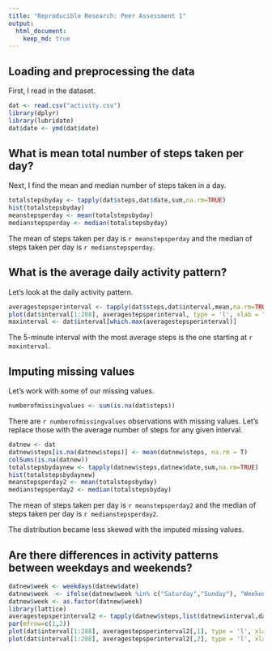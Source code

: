 ```yaml
---
title: "Reproducible Research: Peer Assessment 1"
output: 
  html_document:
    keep_md: true
---
```


## Loading and preprocessing the data
First, I read in the dataset.

```r
dat <- read.csv("activity.csv")
library(dplyr)
library(lubridate)
dat$date <- ymd(dat$date)
```

## What is mean total number of steps taken per day?
Next, I find the mean and median number of steps taken in a day.

```r
totalstepsbyday <- tapply(dat$steps,dat$date,sum,na.rm=TRUE)
hist(totalstepsbyday)
meanstepsperday <- mean(totalstepsbyday)
medianstepsperday <- median(totalstepsbyday)
```

The mean of steps taken per day is `r meanstepsperday` 
and the median of steps taken per day is `r medianstepsperday`.

## What is the average daily activity pattern?
Let's look at the daily activity pattern.

```r
averagestepsperinterval <- tapply(dat$steps,dat$interval,mean,na.rm=TRUE)
plot(dat$interval[1:288], averagestepsperinterval, type = 'l', xlab = "Interval", ylab="Average Steps")
maxinterval <- dat$interval[which.max(averagestepsperinterval)]
```

The 5-minute interval with the most average steps is the one starting at `r maxinterval`.

## Imputing missing values
Let's work with some of our missing values.

```r
numberofmissingvalues <- sum(is.na(dat$steps))
```



There are `r numberofmissingvalues` observations with missing values.
Let's replace those with the average number of steps for any given interval.

```r
datnew <- dat
datnew$steps[is.na(datnew$steps)] <- mean(datnew$steps, na.rm = T)
colSums(is.na(datnew))
totalstepsbydaynew <- tapply(datnew$steps,datnew$date,sum,na.rm=TRUE)
hist(totalstepsbydaynew)
meanstepsperday2 <- mean(totalstepsbyday)
medianstepsperday2 <- median(totalstepsbyday)
```

The mean of steps taken per day is `r meanstepsperday2` 
and the median of steps taken per day is `r medianstepsperday2`.

The distribution became less skewed with the imputed missing values.


## Are there differences in activity patterns between weekdays and weekends?

```r
datnew$week <- weekdays(datnew$date)
datnew$week  <- ifelse(datnew$week %in% c("Saturday","Sunday"), "Weekend","Weekday")
datnew$week <- as.factor(datnew$week)
library(lattice)
averagestepsperinterval2 <- tapply(datnew$steps,list(datnew$interval,datnew$week),mean,na.rm=TRUE)
par(mfrow=c(1,2))
plot(dat$interval[1:288], averagestepsperinterval2[,1], type = 'l', xlab = "Interval", ylab="Average Steps", main ="Weekday")
plot(dat$interval[1:288], averagestepsperinterval2[,2], type = 'l', xlab = "Interval", ylab="Average Steps", main="Weekend")
```



